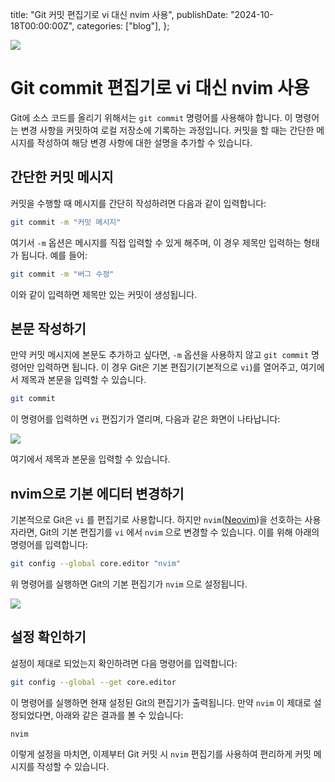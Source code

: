   title: "Git 커밋 편집기로 vi 대신 nvim 사용",
  publishDate: "2024-10-18T00:00:00Z",
  categories: ["blog"],
};

![](https://i.imgur.com/NIw1qAf.png)

# Git commit 편집기로 vi 대신 nvim 사용

Git에 소스 코드를 올리기 위해서는 `git commit` 명령어를 사용해야 합니다. 이 명령어는 변경 사항을 커밋하여 로컬 저장소에 기록하는 과정입니다. 커밋을 할 때는 간단한 메시지를 작성하여 해당 변경 사항에 대한 설명을 추가할 수 있습니다.

## 간단한 커밋 메시지

커밋을 수행할 때 메시지를 간단히 작성하려면 다음과 같이 입력합니다:

```bash
git commit -m "커밋 메시지"
```

여기서 `-m` 옵션은 메시지를 직접 입력할 수 있게 해주며, 이 경우 제목만 입력하는 형태가 됩니다. 예를 들어:

```bash
git commit -m "버그 수정"
```

이와 같이 입력하면 제목만 있는 커밋이 생성됩니다.

## 본문 작성하기

만약 커밋 메시지에 본문도 추가하고 싶다면, `-m` 옵션을 사용하지 않고 `git commit` 명령어만 입력하면 됩니다. 이 경우 Git은 기본 편집기(기본적으로 `vi`)를 열어주고, 여기에서 제목과 본문을 입력할 수 있습니다.

```bash
git commit
```

이 명령어를 입력하면 `vi` 편집기가 열리며, 다음과 같은 화면이 나타납니다:

![](https://i.imgur.com/oyPdzKw.png)

여기에서 제목과 본문을 입력할 수 있습니다.

## nvim으로 기본 에디터 변경하기

기본적으로 Git은 `vi` 를 편집기로 사용합니다. 하지만 `nvim`([Neovim](https://neovim.io/))을 선호하는 사용자라면, Git의 기본 편집기를 `vi` 에서 `nvim` 으로 변경할 수 있습니다. 이를 위해 아래의 명령어를 입력합니다:

```bash
git config --global core.editor "nvim"
```

위 명령어를 실행하면 Git의 기본 편집기가 `nvim` 으로 설정됩니다.

![](https://i.imgur.com/NIw1qAf.png)

## 설정 확인하기

설정이 제대로 되었는지 확인하려면 다음 명령어를 입력합니다:

```bash
git config --global --get core.editor
```

이 명령어를 실행하면 현재 설정된 Git의 편집기가 출력됩니다. 만약 `nvim` 이 제대로 설정되었다면, 아래와 같은 결과를 볼 수 있습니다:

```
nvim
```

이렇게 설정을 마치면, 이제부터 Git 커밋 시 `nvim` 편집기를 사용하여 편리하게 커밋 메시지를 작성할 수 있습니다.